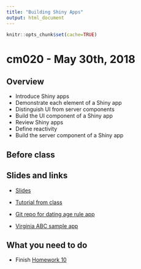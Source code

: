 ```yaml
---
title: "Building Shiny Apps"
output: html_document
---
```


```r
knitr::opts_chunk$set(cache=TRUE)
```

# cm020 - May 30th, 2018

## Overview

* Introduce Shiny apps
* Demonstrate each element of a Shiny app
* Distinguish UI from server components
* Build the UI component of a Shiny app
* Review Shiny apps
* Define reactivity
* Build the server component of a Shiny app

## Before class

## Slides and links

* [Slides](extras/cm020_slides.html)
* [Tutorial from class](shiny001_abc.html)

* [Git repo for dating age rule app](https://github.com/bensoltoff/age-rule)
* [Virginia ABC sample app](https://bensoltoff.shinyapps.io/cfss-abc/)

## What you need to do

* Finish [Homework 10](hw10-shiny.html)
